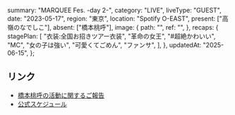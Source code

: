   summary: "MARQUEE Fes. -day 2-",
  category: "LIVE",
  liveType: "GUEST",
  date: "2023-05-17",
  region: "東京",
  location: "Spotify O-EAST",
  present: ["高嶺のなでしこ"],
  absent: ["橋本桃呼"],
  image: {
    path: "",
    ref: "",
  },
  recaps: {
    stagePlan: [
      "衣装:全国お招きツアー衣装",
      "革命の女王",
      "#超絶かわいい",
      "MC",
      "女の子は強い",
      "可愛くてごめん",
      "ファンサ",
    ],
  },
  updatedAt: "2025-06-15",
};

## リンク

- [橋本桃呼の活動に関するご報告](https://takanenonadeshiko.jp/?p=1016)
- [公式スケジュール](https://takanenonadeshiko.jp/?p=925)
